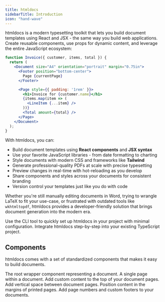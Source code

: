 ```yaml
---
title: htmldocs
sidebarTitle: Introduction
icon: "hand-wave"
---
```


htmldocs is a modern typesetting toolkit that lets you build document templates using React and JSX - the same way you build web applications. Create reusable components, use props for dynamic content, and leverage the entire JavaScript ecosystem:

```jsx
function Invoice({ customer, items, total }) {
  return (
    <Document size="A4" orientation="portrait" margin="0.75in">
      <Footer position="bottom-center">
        Page {currentPage}
      </Footer>

      <Page style={{ padding: '1rem' }}>
        <h1>Invoice for {customer.name}</h1>
        {items.map(item => (
          <LineItem {...item} />
        ))}
        <Total amount={total} />
      </Page>
    </Document>
  );
}
```

With htmldocs, you can:

- Build document templates using **React components** and **JSX syntax**
- Use your favorite JavaScript libraries - from date formatting to charting
- Style documents with modern CSS and frameworks like **Tailwind**
- Generate professional-quality PDFs at scale with precise typesetting
- Preview changes in real-time with hot-reloading as you develop
- Share components and styles across your documents for consistent branding
- Version control your templates just like you do with code

Whether you're still manually editing documents in Word, trying to wrangle LaTeX to fit your use-case, or frustrated with outdated tools like `wkhtmltopdf`, htmldocs provides a developer-friendly solution that brings document generation into the modern era.

<CardGroup cols={2}>
  <Card
    title="Automatic Installation"
    icon="rocket"
    href="/getting-started#automatic-setup"
  >
    Use the CLI tool to quickly set up htmldocs in your project with minimal configuration.
  </Card>
  <Card
    title="Manual Installation"
    icon="screwdriver-wrench"
    href="/getting-started#manual-setup"
  >
    Integrate htmldocs step-by-step into your existing TypeScript project.
  </Card>
</CardGroup>

## Components

htmldocs comes with a set of standardized components that makes it easy to build documents.

<CardGroup cols={2}>
  <Card
    title="Document"
    icon="file-lines"
    href="/components/document"
  >
    The root wrapper component representing a document.
  </Card>
  <Card
    title="Page"
    icon="file"
    href="/components/page"
  >
    A single page within a document.
  </Card>
  <Card
    title="Head"
    icon="head-side"
    href="/components/head"
  >
    Add custom content to the top of your document pages.
  </Card>
  <Card
    title="Spacer"
    icon="table"
    href="/components/spacer"
  >
    Add vertical space between document pages.
  </Card>
  <Card
    title="MarginBox"
    icon="border-all"
    href="/components/margin-box"
  >
    Position content in the margins of printed pages.
  </Card>
  <Card
    title="Footer"
    icon="shoe-prints"
    href="/components/footer"
  >
    Add page numbers and custom footers to your documents.
  </Card>
</CardGroup>
